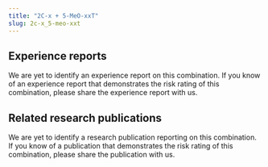 ---
title: "2C-x + 5-MeO-xxT"
slug: 2c-x_5-meo-xxt
---
## Experience reports
We are yet to identify an experience report on this combination. If you know of an experience report that demonstrates the risk rating of this combination, please share the experience report with us.

## Related research publications
We are yet to identify a research publication reporting on this combination. If you know of a publication that demonstrates the risk rating of this combination, please share the publication with us.
